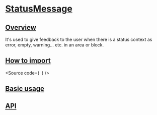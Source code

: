

<Meta of={Stories} />

# [StatusMessage](#statusmessage)

## [Overview](#overview)

It's used to give feedback to the user when there is a status context as error, empty, warning... etc. in an area or block.

## [How to import](#how-to-import)

<Source
  code={`
`}
/>

## [Basic usage](#basic-usage)

<Canvas of={Stories.Base} />

## [API](#api)

<ArgTypes of={Stories} />
